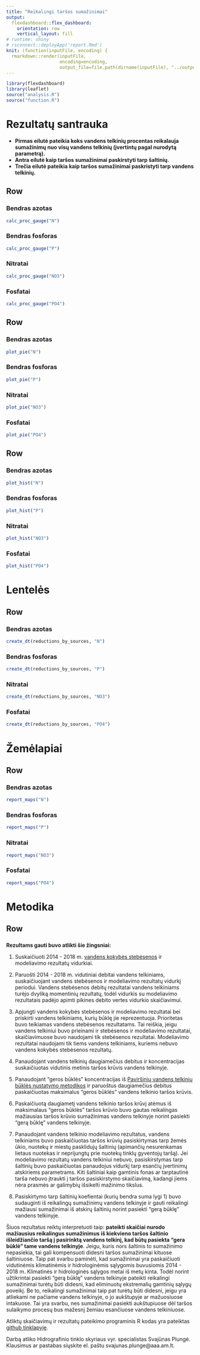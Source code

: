 ```yaml
---
title: "Reikalingi taršos sumažinimai"
output: 
  flexdashboard::flex_dashboard:
    orientation: row
    vertical_layout: fill
# runtime: shiny
# rsconnect::deployApp('report.Rmd')
knit: (function(inputFile, encoding) {
  rmarkdown::render(inputFile,
                    encoding=encoding,
                    output_file=file.path(dirname(inputFile), "../output/", 'ataskaita.html')) })
---
```


```r
library(flexdashboard)
library(leaflet)
source("analysis.R")
source("function.R")
```

Rezultatų santrauka
===================================== 

- **Pirmas eilutė pateikia koks vandens telkinių procentas reikalauja sumažinimų nuo visų vandens telkinių (įvertintų pagal nurodytą parametrą).**
- **Antra eilutė kaip taršos sumažinimai paskirstyti tarp šaltinių.**
- **Trečia eilutė pateikia kaip taršos sumažinimai paskristyti tarp vandens telkinių.**


Row
-----------------------------------------------------------------------

### Bendras azotas

```r
calc_proc_gauge("N")
```

### Bendras fosforas

```r
calc_proc_gauge("P")
```

### Nitratai

```r
calc_proc_gauge("NO3")
```

### Fosfatai

```r
calc_proc_gauge("PO4")
```

Row
-----------------------------------------------------------------------

### Bendras azotas

```r
plot_pie("N")
```

### Bendras fosforas

```r
plot_pie("P")
```

### Nitratai

```r
plot_pie("NO3")
```

### Fosfatai

```r
plot_pie("PO4")
```

Row
-----------------------------------------------------------------------

### Bendras azotas

```r
plot_hist("N")
```

### Bendras fosforas

```r
plot_hist("P")
```

### Nitratai

```r
plot_hist("NO3")
```

### Fosfatai

```r
plot_hist("PO4")
```


Lentelės
===================================== 

Row {.tabset}
-----------------------------------------------------------------------

### Bendras azotas

```r
create_dt(reductions_by_sources, "N")

```

### Bendras fosforas

```r
create_dt(reductions_by_sources, "P")

```

### Nitratai

```r
create_dt(reductions_by_sources, "NO3")

```

### Fosfatai

```r
create_dt(reductions_by_sources, "PO4")

```

Žemėlapiai
===================================== 

Row {.tabset}
-----------------------------------------------------------------------

### Bendras azotas

```r
report_maps("N")
```

### Bendras fosforas

```r
report_maps("P")
```

### Nitratai

```r
report_maps("NO3")
```

### Fosfatai

```r
report_maps("PO4")
```

Metodika
===================================== 

Row
-----------------------------------------------------------------------

###

**Rezultams gauti buvo atlikti šie žingsniai:**

1. Suskaičiuoti 2014 - 2018 m. [vandens kokybės stebėsenos](http://vanduo.gamta.lt/cms/index?rubricId=5fc649b0-4bc3-44de-82b1-84c481a6124e) ir modeliavimo rezultatų vidurkiai.

2. Paruošti 2014 - 2018 m. vidutiniai debitai vandens telkiniams, suskaičiuojant vandens stebėsenos ir modeliavimo rezultatų vidurkį periodui. Vandens stebėsenos debitų rezultatai vandens telkiniams turėjo dvyliką momentinių rezultatų, todėl vidurkis su modeliavimo rezultatais padėjo apimti pikines debito vertes vidurkio skaičiavimui.  

3. Apjungti vandens kokybės stebėsenos ir modeliavimo rezultatai bei priskirti vandens telkiniams, kurių būklę jie reprezentuoja. Prioritetas buvo teikiamas vandens stebėsenos rezultatams. Tai reiškia, jeigu vandens telkiniui buvo prieinami ir stebėsenos ir modeliavimo rezultatai, skaičiavimuose buvo naudojami tik stebėsenos rezultatai. Modeliavimo rezultatai naudojami tik tiems vandens telkiniams, kuriems nebuvo vandens kokybės stebėsenos rezultatų. 

4. Panaudojant vandens telkinių daugiamečius debitus ir koncentracijas suskaičiuotas vidutinis metinis taršos krūvis vandens telkinyje.  

5. Panaudojant "geros būklės" koncentracijas iš [Paviršinių vandens telkinių būklės nustatymo metodikos](https://e-seimas.lrs.lt/portal/legalActEditions/lt/TAD/TAIS.296626?faces-redirect=true) ir paruoštus daugiamečius debitus paskaičiuotas maksimalus "geros būklės" vandens telkinio taršos krūvis. 

6. Paskaičiuotą daugiametį vandens telkinio taršos krūvį atėmus iš maksimalaus "geros būklės" taršos krūvio buvo gautas reikalingas mažiausias taršos krūvio sumažinimas vandens telkinyje norint pasiekti "gerą būklę" vandens telkinyje.

7. Panaudojant vandens telkinio modeliavimo rezultatus, vandens telkiniams buvo paskaičiuotas taršos krūvių pasiskirtymas tarp žemės ūkio, nuotekų ir miestų pasklidujų šaltinių (apimančių nesurenkamas lietaus nuotekas ir neprijungtų prie nuotekų tinklų gyventojų taršą). Jei modeliavimo rezultatų vandens telkiniui nebuvo, pasiskirstymas tarp šaltinių buvo paskaičiuotas panaudojus vidurkį tarp esančių įvertinimų atskiriems parametrams. Kiti šaltiniai kaip gamtinis fonas ar tarptautinė tarša nebuvo įtraukti į taršos pasiskirstymo skaičiavimą, kadangi jiems nėra prasmės ar galimybių išsikelti mažinimo tikslus. 

8. Pasiskirtymo tarp šaltinių koefientai (kurių bendra suma lygi 1) buvo sudauginti iš reikalingų sumažinimų vandens telkinyje ir gauti reikalingi mažiausi sumažinimai iš atskirų šaltinių norint pasiekti "gerą būklę" vandens telkinyje. 

Šiuos rezultatus reiktų interpretuoti taip: **pateikti skaičiai nurodo mažiausius reikalingus sumažinimus iš kiekvieno taršos šaltinio išleidžiančio taršą į pasirinktą vandens telkinį, kad būtų pasiekta "gera būklė" tame vandens telkinyje**. Jeigu, kuris nors šaltinis to sumažinimo nepasiekia, tai gali kompensuoti didesni taršos sumažinimai kituose šaltiniuose. Taip pat svarbu paminėti, kad sumažinimai yra paskaičiuoti vidutinėmis klimatinėmis ir hidrologinėmis sąlygomis buvusiomis 2014 - 2018 m. Klimatinės ir hidrologinės sąlygos metai iš metų kinta. Todėl norint užtikrintai pasiekti "gerą būklę" vandens telkinyje pateikti reikalingi sumažinimai turėtų būti didesni, kad eliminuotų ekstremalių gamtinių sąlygų poveikį. Be to, reikalingi sumažinimai taip pat turėtų būti didesni, jeigu yra atliekami ne pačiame vandens telkinyje, o jo aukštupyje ar mažuosiuose intakuose. Tai yra svarbu, nes sumažinimai pasiekti aukštupiuose dėl taršos sulaikymo procesų bus mažesnį žemiau esančiuose vandens telkiniuose.   

Atliktų skaičiavimų ir rezultatų pateikimo programinis R kodas yra pateiktas [github tinklapyje](https://github.com/biopsichas/Reductions). 

Darbą atliko Hidrografinio tinklo skyriaus vyr. specialistas Svajūnas Plungė. Klausimus ar pastabas siųskite el. paštu svajunas.plunge@aaa.am.lt.

